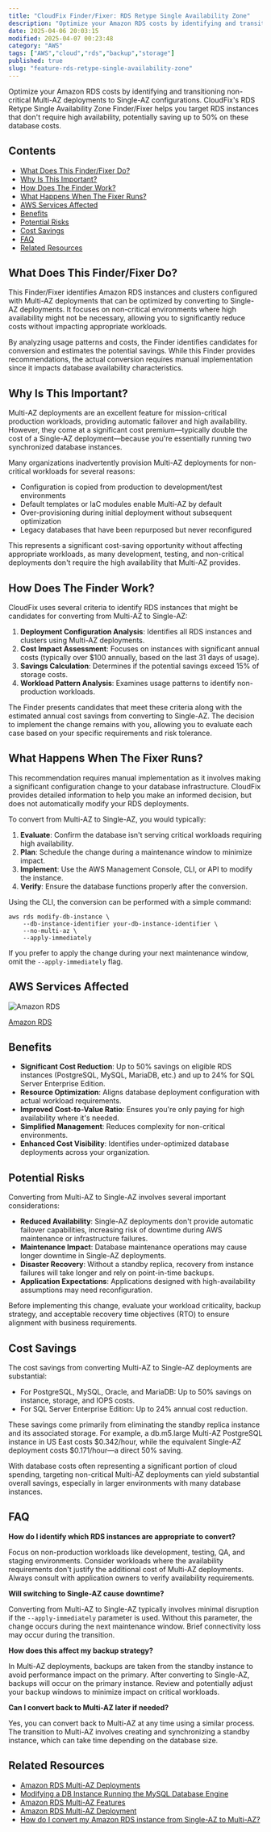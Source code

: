 ```yaml
---
title: "CloudFix Finder/Fixer: RDS Retype Single Availability Zone"
description: "Optimize your Amazon RDS costs by identifying and transitioning non-critical Multi-AZ deployments to Single-AZ configurations. CloudFix's RDS Retype Single Avai..."
date: 2025-04-06 20:03:15
modified: 2025-04-07 00:23:48
category: "AWS"
tags: ["AWS","cloud","rds","backup","storage"]
published: true
slug: "feature-rds-retype-single-availability-zone"
---
```


Optimize your Amazon RDS costs by identifying and transitioning non-critical Multi-AZ deployments to Single-AZ configurations. CloudFix's RDS Retype Single Availability Zone Finder/Fixer helps you target RDS instances that don't require high availability, potentially saving up to 50% on these database costs.

## Contents

-   [What Does This Finder/Fixer Do?](#what-does-this-finder-fixer-do)
-   [Why Is This Important?](#why-is-this-important)
-   [How Does The Finder Work?](#how-does-the-finder-work)
-   [What Happens When The Fixer Runs?](#what-happens-when-the-fixer-runs)
-   [AWS Services Affected](#aws-services-affected)
-   [Benefits](#benefits)
-   [Potential Risks](#potential-risks)
-   [Cost Savings](#cost-savings)
-   [FAQ](#faq)
-   [Related Resources](#related-resources)

## What Does This Finder/Fixer Do?

This Finder/Fixer identifies Amazon RDS instances and clusters configured with Multi-AZ deployments that can be optimized by converting to Single-AZ deployments. It focuses on non-critical environments where high availability might not be necessary, allowing you to significantly reduce costs without impacting appropriate workloads.

By analyzing usage patterns and costs, the Finder identifies candidates for conversion and estimates the potential savings. While this Finder provides recommendations, the actual conversion requires manual implementation since it impacts database availability characteristics.

## Why Is This Important?

Multi-AZ deployments are an excellent feature for mission-critical production workloads, providing automatic failover and high availability. However, they come at a significant cost premium—typically double the cost of a Single-AZ deployment—because you're essentially running two synchronized database instances.

Many organizations inadvertently provision Multi-AZ deployments for non-critical workloads for several reasons:

-   Configuration is copied from production to development/test environments
-   Default templates or IaC modules enable Multi-AZ by default
-   Over-provisioning during initial deployment without subsequent optimization
-   Legacy databases that have been repurposed but never reconfigured

This represents a significant cost-saving opportunity without affecting appropriate workloads, as many development, testing, and non-critical deployments don't require the high availability that Multi-AZ provides.

## How Does The Finder Work?

CloudFix uses several criteria to identify RDS instances that might be candidates for converting from Multi-AZ to Single-AZ:

1.  **Deployment Configuration Analysis**: Identifies all RDS instances and clusters using Multi-AZ deployments.
2.  **Cost Impact Assessment**: Focuses on instances with significant annual costs (typically over $100 annually, based on the last 31 days of usage).
3.  **Savings Calculation**: Determines if the potential savings exceed 15% of storage costs.
4.  **Workload Pattern Analysis**: Examines usage patterns to identify non-production workloads.

The Finder presents candidates that meet these criteria along with the estimated annual cost savings from converting to Single-AZ. The decision to implement the change remains with you, allowing you to evaluate each case based on your specific requirements and risk tolerance.

## What Happens When The Fixer Runs?

This recommendation requires manual implementation as it involves making a significant configuration change to your database infrastructure. CloudFix provides detailed information to help you make an informed decision, but does not automatically modify your RDS deployments.

To convert from Multi-AZ to Single-AZ, you would typically:

1.  **Evaluate**: Confirm the database isn't serving critical workloads requiring high availability.
2.  **Plan**: Schedule the change during a maintenance window to minimize impact.
3.  **Implement**: Use the AWS Management Console, CLI, or API to modify the instance.
4.  **Verify**: Ensure the database functions properly after the conversion.

Using the CLI, the conversion can be performed with a simple command:

```
aws rds modify-db-instance \
    --db-instance-identifier your-db-instance-identifier \
    --no-multi-az \
    --apply-immediately
```

If you prefer to apply the change during your next maintenance window, omit the `--apply-immediately` flag.

## AWS Services Affected

![Amazon RDS](/media/uploads/RDS.svg)

[Amazon RDS](https://docs.aws.amazon.com/AmazonRDS/latest/UserGuide/Welcome.html)

## Benefits

-   **Significant Cost Reduction**: Up to 50% savings on eligible RDS instances (PostgreSQL, MySQL, MariaDB, etc.) and up to 24% for SQL Server Enterprise Edition.
-   **Resource Optimization**: Aligns database deployment configuration with actual workload requirements.
-   **Improved Cost-to-Value Ratio**: Ensures you're only paying for high availability where it's needed.
-   **Simplified Management**: Reduces complexity for non-critical environments.
-   **Enhanced Cost Visibility**: Identifies under-optimized database deployments across your organization.

## Potential Risks

Converting from Multi-AZ to Single-AZ involves several important considerations:

-   **Reduced Availability**: Single-AZ deployments don't provide automatic failover capabilities, increasing risk of downtime during AWS maintenance or infrastructure failures.
-   **Maintenance Impact**: Database maintenance operations may cause longer downtime in Single-AZ deployments.
-   **Disaster Recovery**: Without a standby replica, recovery from instance failures will take longer and rely on point-in-time backups.
-   **Application Expectations**: Applications designed with high-availability assumptions may need reconfiguration.

Before implementing this change, evaluate your workload criticality, backup strategy, and acceptable recovery time objectives (RTO) to ensure alignment with business requirements.

## Cost Savings

The cost savings from converting Multi-AZ to Single-AZ deployments are substantial:

-   For PostgreSQL, MySQL, Oracle, and MariaDB: Up to 50% savings on instance, storage, and IOPS costs.
-   For SQL Server Enterprise Edition: Up to 24% annual cost reduction.

These savings come primarily from eliminating the standby replica instance and its associated storage. For example, a db.m5.large Multi-AZ PostgreSQL instance in US East costs $0.342/hour, while the equivalent Single-AZ deployment costs $0.171/hour—a direct 50% saving.

With database costs often representing a significant portion of cloud spending, targeting non-critical Multi-AZ deployments can yield substantial overall savings, especially in larger environments with many database instances.

## FAQ

**How do I identify which RDS instances are appropriate to convert?**

Focus on non-production workloads like development, testing, QA, and staging environments. Consider workloads where the availability requirements don't justify the additional cost of Multi-AZ deployments. Always consult with application owners to verify availability requirements.

**Will switching to Single-AZ cause downtime?**

Converting from Multi-AZ to Single-AZ typically involves minimal disruption if the `--apply-immediately` parameter is used. Without this parameter, the change occurs during the next maintenance window. Brief connectivity loss may occur during the transition.

**How does this affect my backup strategy?**

In Multi-AZ deployments, backups are taken from the standby instance to avoid performance impact on the primary. After converting to Single-AZ, backups will occur on the primary instance. Review and potentially adjust your backup windows to minimize impact on critical workloads.

**Can I convert back to Multi-AZ later if needed?**

Yes, you can convert back to Multi-AZ at any time using a similar process. The transition to Multi-AZ involves creating and synchronizing a standby instance, which can take time depending on the database size.

## Related Resources

-   [Amazon RDS Multi-AZ Deployments](https://docs.aws.amazon.com/AmazonRDS/latest/UserGuide/Concepts.MultiAZ.html)
-   [Modifying a DB Instance Running the MySQL Database Engine](https://docs.aws.amazon.com/AmazonRDS/latest/UserGuide/USER_ModifyInstance.MySQL.html)
-   [Amazon RDS Multi-AZ Features](https://aws.amazon.com/rds/features/multi-az/)
-   [Amazon RDS Multi-AZ Deployment](https://aws.amazon.com/blogs/aws/amazon-rds-multi-az-deployment/)
-   [How do I convert my Amazon RDS instance from Single-AZ to Multi-AZ?](https://repost.aws/knowledge-center/rds-convert-single-az-multi-az)
